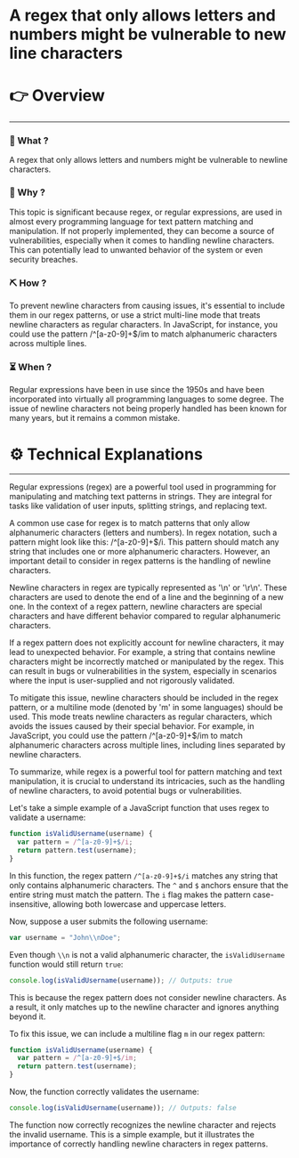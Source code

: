 # A regex that only allows letters and numbers might be vulnerable to new line characters


# 👉 Overview

---

### 👀 What ?

A regex that only allows letters and numbers might be vulnerable to newline characters.


### 🧐 Why ?

This topic is significant because regex, or regular expressions, are used in almost every programming language for text pattern matching and manipulation. If not properly implemented, they can become a source of vulnerabilities, especially when it comes to handling newline characters. This can potentially lead to unwanted behavior of the system or even security breaches.


### ⛏️ How ?

To prevent newline characters from causing issues, it's essential to include them in our regex patterns, or use a strict multi-line mode that treats newline characters as regular characters. In JavaScript, for instance, you could use the pattern /^[a-z0-9]+$/im to match alphanumeric characters across multiple lines.


### ⏳ When ?

Regular expressions have been in use since the 1950s and have been incorporated into virtually all programming languages to some degree. The issue of newline characters not being properly handled has been known for many years, but it remains a common mistake.


# ⚙️ Technical Explanations

---

Regular expressions (regex) are a powerful tool used in programming for manipulating and matching text patterns in strings. They are integral for tasks like validation of user inputs, splitting strings, and replacing text.

A common use case for regex is to match patterns that only allow alphanumeric characters (letters and numbers). In regex notation, such a pattern might look like this: /^[a-z0-9]+$/i. This pattern should match any string that includes one or more alphanumeric characters. However, an important detail to consider in regex patterns is the handling of newline characters.

Newline characters in regex are typically represented as '\n' or '\r\n'. These characters are used to denote the end of a line and the beginning of a new one. In the context of a regex pattern, newline characters are special characters and have different behavior compared to regular alphanumeric characters.

If a regex pattern does not explicitly account for newline characters, it may lead to unexpected behavior. For example, a string that contains newline characters might be incorrectly matched or manipulated by the regex. This can result in bugs or vulnerabilities in the system, especially in scenarios where the input is user-supplied and not rigorously validated.

To mitigate this issue, newline characters should be included in the regex pattern, or a multiline mode (denoted by 'm' in some languages) should be used. This mode treats newline characters as regular characters, which avoids the issues caused by their special behavior. For example, in JavaScript, you could use the pattern /^[a-z0-9]+$/im to match alphanumeric characters across multiple lines, including lines separated by newline characters.

To summarize, while regex is a powerful tool for pattern matching and text manipulation, it is crucial to understand its intricacies, such as the handling of newline characters, to avoid potential bugs or vulnerabilities.

Let's take a simple example of a JavaScript function that uses regex to validate a username:

```jsx
function isValidUsername(username) {
  var pattern = /^[a-z0-9]+$/i;
  return pattern.test(username);
}

```

In this function, the regex pattern `/^[a-z0-9]+$/i` matches any string that only contains alphanumeric characters. The `^` and `$` anchors ensure that the entire string must match the pattern. The `i` flag makes the pattern case-insensitive, allowing both lowercase and uppercase letters.

Now, suppose a user submits the following username:

```jsx
var username = "John\\nDoe";

```

Even though `\\n` is not a valid alphanumeric character, the `isValidUsername` function would still return `true`:

```jsx
console.log(isValidUsername(username)); // Outputs: true

```

This is because the regex pattern does not consider newline characters. As a result, it only matches up to the newline character and ignores anything beyond it.

To fix this issue, we can include a multiline flag `m` in our regex pattern:

```jsx
function isValidUsername(username) {
  var pattern = /^[a-z0-9]+$/im;
  return pattern.test(username);
}

```

Now, the function correctly validates the username:

```jsx
console.log(isValidUsername(username)); // Outputs: false

```

The function now correctly recognizes the newline character and rejects the invalid username. This is a simple example, but it illustrates the importance of correctly handling newline characters in regex patterns.
